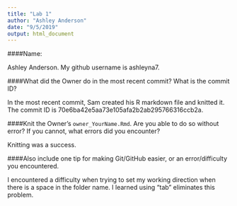 ```yaml
---
title: "Lab 1"
author: "Ashley Anderson"
date: "9/5/2019"
output: html_document
---
```


####Name:

Ashley Anderson. My github username is ashleyna7. 


####What did the Owner do in the most recent commit? What is the commit ID?

In the most recent commit, Sam created his R markdown file and knitted it. The commit ID is 70e6ba42e5aa73e105afa2b2ab295766316ccb2a. 


####Knit the Owner's `owner_YourName.Rmd`. Are you able to do so without error? If you cannot, what errors did you encounter?

Knitting was a success. 


####Also include one tip for making Git/GitHub easier, or an error/difficulty you encountered.

I encountered a difficulty when trying to set my working direction when there is a space in the folder name. I learned using "tab" eliminates this problem. 
